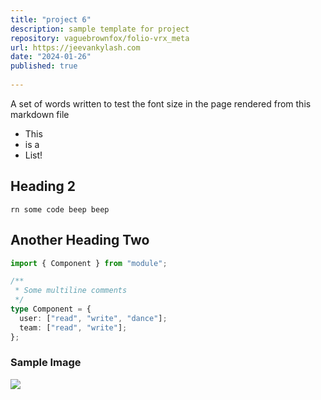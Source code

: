 ```yaml
---
title: "project 6"
description: sample template for project
repository: vaguebrownfox/folio-vrx_meta
url: https://jeevankylash.com
date: "2024-01-26"
published: true
  
---
```

A set of words written to test the font size in the page rendered from this markdown file

- This
- is a
- List!

## Heading 2

```sh-session
rn some code beep beep
```

## Another Heading Two

```ts
import { Component } from "module";

/**
 * Some multiline comments
 */
type Component = {
  user: ["read", "write", "dance"];
  team: ["read", "write"];
};

```

### Sample Image
[![](/planetfall.png)](https://sampleimage.io)
